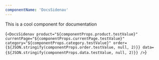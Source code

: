 ```yaml
---
componentName: 'DocsSidenav'
---
```


This is a cool component for documentation

<LiveComponent>{`<DocsSidenav
  product="${componentProps.product.testValue}"
  currentPage="${componentProps.currentPage.testValue}"
  category="${componentProps.category.testValue}"
  order={${JSON.stringify(componentProps.order.testValue, null, 2)}}
  data={${JSON.stringify(componentProps.data.testValue, null, 2)}}
/>`}</LiveComponent>

<UsageDetails packageName="@hashicorp/react-docs-sidenav" />
